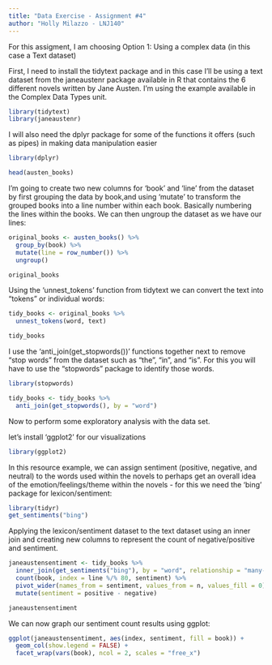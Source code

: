 ```yaml
---
title: "Data Exercise - Assignment #4"
author: "Holly Milazzo - LNJ140"
---
```


For this assigment, I am choosing Option 1: Using a complex data (in this case a Text dataset)


First, I need to install the tidytext package and in this case I'll be using a text dataset from  the janeaustenr package available in R that contains the 6 different novels written by Jane Austen. I'm using the example available in the Complex Data Types unit.

```r
library(tidytext)
library(janeaustenr)
```
I will also need the dplyr package for some of the functions it offers (such as pipes) in making data manipulation easier

```r
library(dplyr)
```


```r
head(austen_books)
```

I'm going to create two new columns for 'book' and 'line' from the dataset by first grouping the data by book,and using 'mutate' to transform the grouped books into a line number within each book. Basically numbering the lines within the books. We can then ungroup the dataset as we have our lines:

```r
original_books <- austen_books() %>%
  group_by(book) %>%
  mutate(line = row_number()) %>%
  ungroup()

original_books
```

Using the 'unnest_tokens' function from tidytext we can convert the text into "tokens" or individual words:

```r
tidy_books <- original_books %>%
  unnest_tokens(word, text)

tidy_books
```


I use the 'anti_join(get_stopwords())' functions together next to remove "stop words" from the dataset such as "the", "in", and "is".
For this you will have to use the "stopwords" package to identify those words.
```r
library(stopwords)
```


```r
tidy_books <- tidy_books %>%
  anti_join(get_stopwords(), by = "word")
```


Now to perform some exploratory analysis with the data set. 

let's install 'ggplot2' for our visualizations
```r
library(ggplot2)
```

In this resource example, we can assign sentiment (positive, negative, and neutral) to the words used within the novels to perhaps get an overall idea of the emotion/feelings/theme within the novels - for this we need the 'bing' package for lexicon/sentiment:

```r
library(tidyr)
get_sentiments("bing")
```

Applying the lexicon/sentiment dataset to the text dataset using an inner join and creating new columns to represent the count of negative/positive and sentiment.

```r
janeaustensentiment <- tidy_books %>%
  inner_join(get_sentiments("bing"), by = "word", relationship = "many-to-many") %>% 
  count(book, index = line %/% 80, sentiment) %>% 
  pivot_wider(names_from = sentiment, values_from = n, values_fill = 0) %>% 
  mutate(sentiment = positive - negative)

janeaustensentiment
```

We can now graph our sentiment count results using ggplot:

```r
ggplot(janeaustensentiment, aes(index, sentiment, fill = book)) +
  geom_col(show.legend = FALSE) +
  facet_wrap(vars(book), ncol = 2, scales = "free_x")
```


